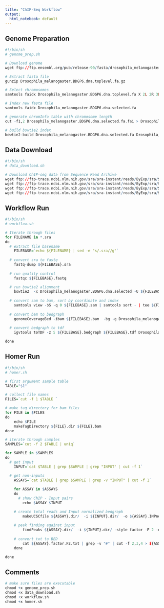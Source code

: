 ```yaml
---
title: "ChIP-Seq Workflow"
output:
  html_notebook: default
---
```


<style>
.main-container { width: 1200px; max-width:2800px;}
</style>


## Genome Preparation
```r
#!/bin/sh
# genome_prep.sh 

# Download genome
wget ftp://ftp.ensembl.org/pub/release-90/fasta/drosophila_melanogaster/dna/Drosophila_melanogaster.BDGP6.dna.toplevel.fa.gz

# Extract fasta file
gunzip Drosophila_melanogaster.BDGP6.dna.toplevel.fa.gz

# Select chromosomes
samtools faidx Drosophila_melanogaster.BDGP6.dna.toplevel.fa X 2L 2R 3L 3R > Drosophila_melanogaster.BDGP6.dna.selected.fa

# Index new fasta file
samtools faidx Drosophila_melanogaster.BDGP6.dna.selected.fa

# generate chromInfo table with chromosome length
cut -f1,2 Drosophila_melanogaster.BDGP6.dna.selected.fa.fai > Drosophila_melanogaster.BDGP6.dna.selected.chromInfo.txt

# build bowtie2 index
bowtie2-build Drosophila_melanogaster.BDGP6.dna.selected.fa Drosophila_melanogaster.BDGP6.dna.selected
```


## Data Download
```r
#!/bin/sh
# data_download.sh 

# Download ChIP-seq data from Sequence Read Archive
wget ftp://ftp-trace.ncbi.nlm.nih.gov/sra/sra-instant/reads/ByExp/sra/SRX/SRX252/SRX2520631/SRR5206750/SRR5206750.sra
wget ftp://ftp-trace.ncbi.nlm.nih.gov/sra/sra-instant/reads/ByExp/sra/SRX/SRX252/SRX2520632/SRR5206751/SRR5206751.sra
wget ftp://ftp-trace.ncbi.nlm.nih.gov/sra/sra-instant/reads/ByExp/sra/SRX/SRX252/SRX2520634/SRR5206753/SRR5206753.sra
wget ftp://ftp-trace.ncbi.nlm.nih.gov/sra/sra-instant/reads/ByExp/sra/SRX/SRX252/SRX2520635/SRR5206754/SRR5206754.sra
```


## Workflow Run
```r
#!/bin/sh
# workflow.sh

# Iterate through files
for FILENAME in *.sra
do
  # extract file basename
	FILEBASE=`echo ${FILENAME} | sed -e "s/.sra//g"`
  
  # convert sra to fastq
	fastq-dump ${FILEBASE}.sra
  
  # run quality control
	fastqc ${FILEBASE}.fastq

  # run bowtie2 alignment
	bowtie2  -x Drosophila_melanogaster.BDGP6.dna.selected -U ${FILEBASE}.fastq -p 4 -S ${FILEBASE}.sam 2> ${FILEBASE}.stats 
  
  # convert sam to bam, sort by coordinate and index
	samtools view -bS -q 0 ${FILEBASE}.sam | samtools sort - | tee ${FILEBASE}.bam | samtools index - ${FILEBASE}.bam.bai
  
  # convert bam to bedgraph
	genomeCoverageBed -ibam ${FILEBASE}.bam  -bg -g Drosophila_melanogaster.BDGP6.dna.selected.chromInfo.txt > ${FILEBASE}.bedgraph
  
  # convert bedgraph to tdf
	igvtools toTDF -z 5 ${FILEBASE}.bedgraph ${FILEBASE}.tdf Drosophila_melanogaster.BDGP6.dna.selected.fa

done
```


## Homer Run
```r
#!/bin/sh
# homer.sh

# first argument sample table
TABLE="$1" 

# collect file names
FILES=`cut -f 1 $TABLE `

# make tag directory for bam files
for FILE in $FILES
do
	echo $FILE
	makeTagDirectory ${FILE}.dir ${FILE}.bam
done

# iterate through samples
SAMPLES=`cut -f 2 $TABLE | uniq`

for SAMPLE in $SAMPLES
do
  # get input
	INPUT=`cat $TABLE | grep $SAMPLE | grep "INPUT" | cut -f 1`

  # get non-inputs
	ASSAYS=`cat $TABLE | grep $SAMPLE | grep -v "INPUT" | cut -f 1`
  
	for ASSAY in $ASSAYS
	do
	  # show ChIP - Input pairs
		echo $ASSAY $INPUT

    # create total reads and Input normalized bedgraph
		makeUCSCfile ${ASSAY}.dir/  -i ${INPUT}.dir/  -o ${ASSAY}.INPnorm.bedgraph
  
    # peak finding against input
		findPeaks ${ASSAY}.dir/  -i ${INPUT}.dir/ -style factor -F 2 -o ${ASSAY}.factor.F2.txt
    
    # convert txt to BED
		cat ${ASSAY}.factor.F2.txt | grep -v "#" | cut -f 2,3,4 > ${ASSAY}.factor.F2.bed
	done

done
```


## Comments
```r
# make sure files are executable
chmod +x genome_prep.sh 
chmod +x data_download.sh 
chmod +x workflow.sh 
chmod +x homer.sh 
```
